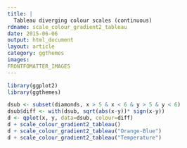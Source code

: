 ---
title: |
  Tableau diverging colour scales (continuous)
rdname: scale_colour_gradient2_tableau
date: 2015-06-06
output: html_document
layout: article
category: ggthemes
images:
FRONTFOMATTER_IMAGES
---

```{r, echo = FALSE, message = FALSE}
library(ggplot2)
library(ggthemes)
```

```{r scale_colour_gradient2_tableau, cache = TRUE}

dsub <- subset(diamonds, x > 5 & x < 6 & y > 5 & y < 6)
dsub$diff <- with(dsub, sqrt(abs(x-y))* sign(x-y))
d <- qplot(x, y, data=dsub, colour=diff)
d + scale_colour_gradient2_tableau()
d + scale_colour_gradient2_tableau("Orange-Blue")
d + scale_colour_gradient2_tableau("Temperature")



```